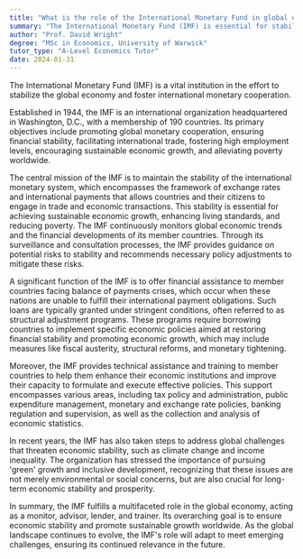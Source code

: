 ```yaml
---
title: "What is the role of the International Monetary Fund in global economics?"
summary: "The International Monetary Fund (IMF) is essential for stabilizing the global economy and fostering international monetary cooperation."
author: "Prof. David Wright"
degree: "MSc in Economics, University of Warwick"
tutor_type: "A-Level Economics Tutor"
date: 2024-01-31
---
```


The International Monetary Fund (IMF) is a vital institution in the effort to stabilize the global economy and foster international monetary cooperation.

Established in 1944, the IMF is an international organization headquartered in Washington, D.C., with a membership of $190$ countries. Its primary objectives include promoting global monetary cooperation, ensuring financial stability, facilitating international trade, fostering high employment levels, encouraging sustainable economic growth, and alleviating poverty worldwide.

The central mission of the IMF is to maintain the stability of the international monetary system, which encompasses the framework of exchange rates and international payments that allows countries and their citizens to engage in trade and economic transactions. This stability is essential for achieving sustainable economic growth, enhancing living standards, and reducing poverty. The IMF continuously monitors global economic trends and the financial developments of its member countries. Through its surveillance and consultation processes, the IMF provides guidance on potential risks to stability and recommends necessary policy adjustments to mitigate these risks.

A significant function of the IMF is to offer financial assistance to member countries facing balance of payments crises, which occur when these nations are unable to fulfill their international payment obligations. Such loans are typically granted under stringent conditions, often referred to as structural adjustment programs. These programs require borrowing countries to implement specific economic policies aimed at restoring financial stability and promoting economic growth, which may include measures like fiscal austerity, structural reforms, and monetary tightening.

Moreover, the IMF provides technical assistance and training to member countries to help them enhance their economic institutions and improve their capacity to formulate and execute effective policies. This support encompasses various areas, including tax policy and administration, public expenditure management, monetary and exchange rate policies, banking regulation and supervision, as well as the collection and analysis of economic statistics.

In recent years, the IMF has also taken steps to address global challenges that threaten economic stability, such as climate change and income inequality. The organization has stressed the importance of pursuing 'green' growth and inclusive development, recognizing that these issues are not merely environmental or social concerns, but are also crucial for long-term economic stability and prosperity.

In summary, the IMF fulfills a multifaceted role in the global economy, acting as a monitor, advisor, lender, and trainer. Its overarching goal is to ensure economic stability and promote sustainable growth worldwide. As the global landscape continues to evolve, the IMF's role will adapt to meet emerging challenges, ensuring its continued relevance in the future.
    
